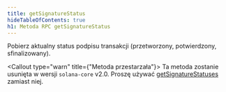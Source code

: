 ```yaml
---
title: getSignatureStatus
hideTableOfContents: true
h1: Metoda RPC getSignatureStatus
---
```


Pobierz aktualny status podpisu transakcji (przetworzony, potwierdzony,
sfinalizowany).

<Callout type="warn" title={"Metoda przestarzała"}>
  Ta metoda zostanie usunięta w wersji `solana-core` v2.0. Proszę używać
  [getSignatureStatuses](/docs/rpc/http/getsignaturestatuses) zamiast niej.
</Callout>
